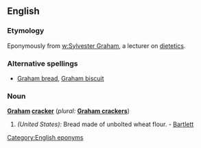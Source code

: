 ==English==

===Etymology===
Eponymously from [[w:Sylvester Graham]], a lecturer on [[dietetics]].

===Alternative spellings===
* [[Graham bread]], [[Graham biscuit]]

===Noun===
'''[[Graham]] [[cracker]]'''  (''plural:'' '''[[Graham crackers]]''')
# ''(United States):'' Bread made of unbolted wheat flour. - [[Bartlett]]

[[Category:English eponyms]]